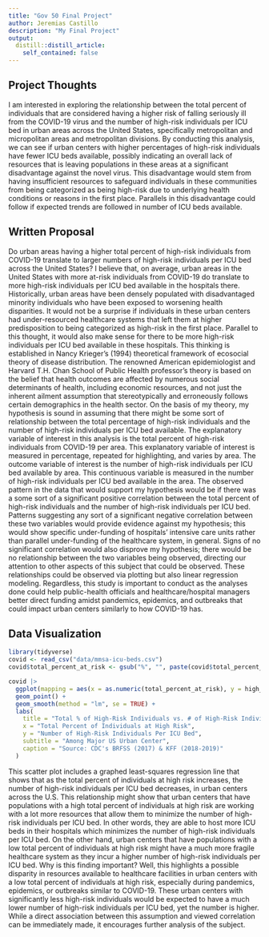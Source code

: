 ```yaml
---
title: "Gov 50 Final Project"
author: Jeremias Castillo
description: "My Final Project"
output:
  distill::distill_article:
    self_contained: false
---
```


## Project Thoughts

I am interested in exploring the relationship between the total percent of individuals that are considered having a higher risk of falling seriously ill from the COVID-19 virus and the number of high-risk individuals per ICU bed in urban areas across the United States, specifically metropolitan and micropolitan areas and metropolitan divisions. By conducting this analysis, we can see if urban centers with higher percentages of high-risk individuals have fewer ICU beds available, possibly indicating an overall lack of resources that is leaving populations in these areas at a significant disadvantage against the novel virus. This disadvantage would stem from having insufficient resources to safeguard individuals in these communities from being categorized as being high-risk due to underlying health conditions or reasons in the first place. Parallels in this disadvantage could follow if expected trends are followed in number of ICU beds available. 

## Written Proposal  

Do urban areas having a higher total percent of high-risk individuals from COVID-19 translate to larger numbers of high-risk individuals per ICU bed across the United States? I believe that, on average, urban areas in the United States with more at-risk individuals from COVID-19 do translate to more high-risk individuals per ICU bed available in the hospitals there. Historically, urban areas have been densely populated with disadvantaged minority individuals who have been exposed to worsening health disparities. It would not be a surprise if individuals in these urban centers had under-resourced healthcare systems that left them at higher predisposition to being categorized as high-risk in the first place. Parallel to this thought, it would also make sense for there to be more high-risk individuals per ICU bed available in these hospitals. This thinking is established in Nancy Krieger's (1994) theoretical framework of ecosocial theory of disease distribution. The renowned American epidemiologist and Harvard T.H. Chan School of Public Health professor's theory is based on the belief that health outcomes are affected by numerous social determinants of health, including economic resources, and not just the inherent ailment assumption that stereotypically and erroneously follows certain demographics in the health sector. On the basis of my theory, my hypothesis is sound in assuming that there might be some sort of relationship between the total percentage of high-risk individuals and the number of high-risk individuals per ICU bed available. The explanatory variable of interest in this analysis is the total percent of high-risk individuals from COVID-19 per area. This explanatory variable of interest is measured in percentage, repeated for highlighting, and varies by area. The outcome variable of interest is the number of high-risk individuals per ICU bed available by area. This continuous variable is measured in the number of high-risk individuals per ICU bed available in the area. The observed pattern in the data that would support my hypothesis would be if there was a some sort of a significant positive correlation between the total percent of high-risk individuals and the number of high-risk individuals per ICU bed. Patterns suggesting any sort of a significant negative correlation between these two variables would provide evidence against my hypothesis; this would show specific under-funding of hospitals' intensive care units rather than parallel under-funding of the healthcare system, in general. Signs of no significant correlation would also disprove my hypothesis; there would be no relationship between the two variables being observed, directing our attention to other aspects of this subject that could be observed. These relationships could be observed via plotting but also linear regression modeling. Regardless, this study is important to conduct as the analyses done could help public-health officials and healthcare/hospital managers better direct funding amidst pandemics, epidemics, and outbreaks that could impact urban centers similarly to how COVID-19 has.

## Data Visualization

```r
library(tidyverse)
covid <- read_csv("data/mmsa-icu-beds.csv")
covid$total_percent_at_risk <- gsub("%", "", paste(covid$total_percent_at_risk))

covid |>
  ggplot(mapping = aes(x = as.numeric(total_percent_at_risk), y = high_risk_per_ICU_bed)) +
  geom_point() +
  geom_smooth(method = "lm", se = TRUE) +
  labs(
    title = "Total % of High-Risk Individuals vs. # of High-Risk Individuals Per ICU Bed",
    x = "Total Percent of Individuals at High Risk",
    y = "Number of High-Risk Individuals Per ICU Bed",
    subtitle = "Among Major US Urban Center",
    caption = "Source: CDC's BRFSS (2017) & KFF (2018-2019)"
  )
```

This scatter plot includes a graphed least-squares regression line that shows that as the total percent of individuals at high risk increases, the number of high-risk individuals per ICU bed decreases, in urban centers across the U.S. This relationship might show that urban centers that have populations with a high total percent of individuals at high risk are working with a lot more resources that allow them to minimize the number of high-risk individuals per ICU bed. In other words, they are able to host more ICU beds in their hospitals which minimizes the number of high-risk individuals per ICU bed. On the other hand, urban centers that have populations with a low total percent of individuals at high risk might have a much more fragile healthcare system as they incur a higher number of high-risk individuals per ICU bed. Why is this finding important? Well, this highlights a possible disparity in resources available to healthcare facilities in urban centers with a low total percent of individuals at high risk, especially during pandemics, epidemics, or outbreaks similar to COVID-19. These urban centers with significantly less high-risk individuals would be expected to have a much lower number of high-risk individuals per ICU bed, yet the number is higher. While a direct association between this assumption and viewed correlation can be immediately made, it encourages further analysis of the subject. 